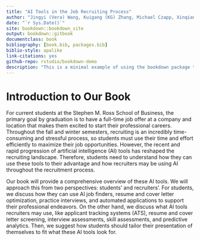 ```yaml
--- 
title: "AI Tools in the Job Recruiting Process"
author: "Jingyi (Vera) Wang, Kuigang (KG) Zhang, Michael Czapp, Xinqian (Demi) Dai, Yousuf Altameemi"
date: "`r Sys.Date()`"
site: bookdown::bookdown_site
output: bookdown::gitbook
documentclass: book
bibliography: [book.bib, packages.bib]
biblio-style: apalike
link-citations: yes
github-repo: rstudio/bookdown-demo
description: "This is a minimal example of using the bookdown package to write a book. The output format for this example is bookdown::gitbook."
---
```


# Introduction to Our Book

For current students at the Stephen M. Ross School of Business, the primary goal by graduation is to have a full-time job offer at a company and location that makes them excited to start their professional careers. Throughout the fall and winter semesters, recruiting is an incredibly time-consuming and stressful process, so students must use their time and effort efficiently to maximize their job opportunities. However, the recent and rapid progression of artificial intelligence (AI) tools has reshaped the recruiting landscape. Therefore, students need to understand how they can use these tools to their advantage and how recruiters may be using AI throughout the recruitment process.

Our book will provide a comprehensive overview of these AI tools. We will approach this from two perspectives: students’ and recruiters’. For students, we discuss how they can use AI job finders, resume and cover letter optimization, practice interviews, and automated applications to support their professional endeavors. On the other hand, we discuss what AI tools recruiters may use, like applicant tracking systems (ATS), resume and cover letter screening, interview assessments, skill assessments, and predictive analytics. Then, we suggest how students should tailor their presentation of themselves to fit what these AI tools look for.

